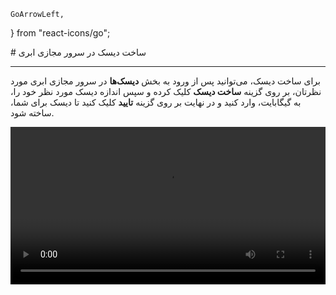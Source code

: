     GoArrowLeft,
} from "react-icons/go";


<Layout>
<Head>
<title>مستندات ساخت دیسک در سرور مجازی ابری - لیارا</title>

<meta property="og:title" content="مستندات خدمات رایانش ابری لیارا" />
<meta property="og:description" content="مستندات مربوط به نحوه ساخت دیسک سرور مجازی در کنسول لیارا"  />
</Head>
# ساخت دیسک در سرور مجازی ابری

<hr className="mb-2" />

برای ساخت دیسک، می‌توانید پس از ورود به بخش **دیسک‌ها** در سرور مجازی ابری مورد نظرتان، بر روی گزینه  **ساخت دیسک** کلیک کرده و سپس اندازه دیسک مورد نظر خود را، به گیگابایت، وارد کنید و در نهایت
بر روی گزینه **تایید** کلیک کنید تا دیسک برای شما، ساخته شود. 

<div className="h-4" />
<video
  src="https://media.liara.ir/vps/create-disk-for-cloud-server-using-console.mp4"
  controls="controls"
  className="block w-full"
  width="100%"
/>
<div className="h-4" />



</Layout>